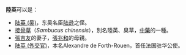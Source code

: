 '''陸英'''可以是：

* [[陆英_(吴)|陆英 (吴)]]，东吴名臣[[陆逊|陆逊]]之侄。
* [[接骨草|接骨草]]（''Sambucus chinensis''），別名陸英、臭草，[[中藥|中藥]]的一種。
* [[張吉友|張吉友]]的妻子，[[張兆和|張兆和]]的母親。
* [[陆英_(外交官)|陆英 (外交官)]]，本名Alexandre de Forth-Rouen，首任法国驻华公使。

{{disambig|Cat=二字中國相關消歧義}}